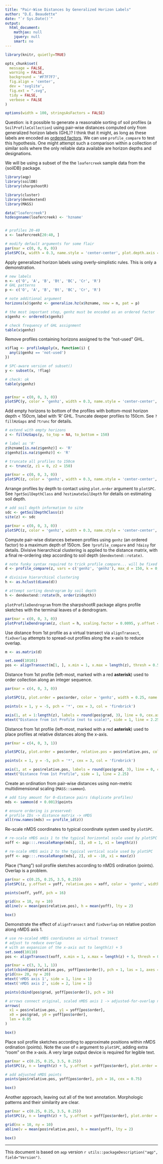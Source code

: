 ```yaml
---
title: "Pair-Wise Distances by Generalized Horizon Labels"
author: "D.E. Beaudette"
date: "`r Sys.Date()`"
output:
  html_document:
    mathjax: null
    jquery: null
    smart: no
---
```

  
```r
library(knitr, quietly=TRUE)

opts_chunk$set(
  message = FALSE, 
  warning = FALSE, 
  background = '#F7F7F7', 
  fig.align = 'center', 
  dev = 'svglite', 
  fig.ext = ".svg", 
  tidy = FALSE, 
  verbose = FALSE
)

options(width = 100, stringsAsFactors = FALSE)
```


Question: is it possible to generate a reasonable sorting of soil profiles (a `SoilProfileCollection`) using pair-wise distances computed only from generalized horizon labels (GHL)? I think that it might, as long as these labels are encoded as [ordered factors](http://ncss-tech.github.io/AQP/aqp/profile-compare-factors.html). We can use `profile_compare` to test this hypothesis. One might attempt such a comparison within a collection of similar soils where the only reliable data available are horizon depths and designations.

We will be using a subset of the the `loafercreek` sample data from the {soilDB} package.
```r
library(aqp)
library(soilDB)
library(sharpshootR)

library(cluster)
library(dendextend)
library(MASS)

data("loafercreek")
hzdesgnname(loafercreek) <- 'hzname'


# profiles 20-40
x <- loafercreek[20:40, ]

# modify default arguments for some flair
par(mar = c(0, 0, 0, 0))
plotSPC(x, width = 0.3, name.style = 'center-center', plot.depth.axis = FALSE, hz.depths = TRUE, cex.names = 0.65, print.id = FALSE)
```


Apply generalized horizon labels using overly-simplistic rules. This is only a demonstration.
```r
# new labels
n <- c('O', 'A', 'B', 'Bt', 'BC', 'Cr', 'R')
# GHL patterns
p <- c('O', 'A', 'B', 'Bt', 'BC', 'Cr', 'R')

# note additional argument
horizons(x)$genhz <- generalize.hz(x$hzname, new = n, pat = p)

# the most important step, genhz must be encoded as an ordered factor
x$genhz <- ordered(x$genhz)

# check frequency of GHL assignment
table(x$genhz)
```


Remove profiles containing horizons assigned to the "not-used" GHL.
```r
x$flag <- profileApply(x, function(i) {
  any(i$genhz == 'not-used')
})

# SPC-aware version of subset()
y <- subset(x, !flag)

# check: ok
table(y$genhz)


par(mar = c(0, 0, 3, 0))
plotSPC(y, color = 'genhz', width = 0.3, name.style = 'center-center', plot.depth.axis = FALSE, hz.depths = TRUE, cex.names = 0.65, col.label = 'Generalized Horizon Label', print.id = FALSE)
```


Add empty horizons to bottom of the profiles with bottom-most horizon depth < 150cm, label with 'R' GHL. Truncate deeper profiles to 150cm. See `?fillHzGaps` and `?trunc` for details.
```r
# extend with empty horizons
z <- fillHzGaps(y, to_top = NA, to_bottom = 150)

# label as 'R'
z$hzname[is.na(z$genhz)] <- 'R'
z$genhz[is.na(z$genhz)] <- 'R'

# truncate all profiles to 150cm
z <- trunc(z, z1 = 0, z2 = 150)

par(mar = c(0, 0, 3, 0))
plotSPC(z, color = 'genhz', width = 0.3, name.style = 'center-center', plot.depth.axis = FALSE, hz.depths = TRUE, cex.names = 0.65, col.label = 'Generalized Horizon Label', print.id = FALSE)
```


Arrange profiles by depth to contact using `plot.order` argument to `plotSPC`. See `?getSoilDepthClass` and `?estimateSoilDepth` for details on estimating soil depth.
```r
# add soil depth information to site
sdc <- getSoilDepthClass(z)
site(z) <- sdc

par(mar = c(0, 0, 3, 0))
plotSPC(z, color = 'genhz', width = 0.3, name.style = 'center-center', plot.depth.axis = FALSE, hz.depths = TRUE, cex.names = 0.65, plot.order = order(z$depth), col.label = 'Generalized Horizon Label', print.id = FALSE)
```


Compute pair-wise distances between profiles using `genhz` (an ordered factor) to a maximum depth of 150cm. See `?profile_compare` and `?daisy` for details. Divisive hierarchical clustering is applied to the distance matrix, with a final re-ordering step according to soil depth (`dendextend::rotate)`.
```r
# note funky syntax required to trick profile_compare... will be fixed soon
d <- profile_compare(z, vars = c('genhz', 'genhz'), max_d = 150, k = 0, rescale.result = TRUE)

# divisive hierarchical clustering
h <- as.hclust(diana(d))

# attempt sorting dendrogram by soil depth
h <- dendextend::rotate(h, order(z$depth))
```


`plotProfileDendrogram` from the sharpshootR package aligns profile sketches with the terminal leaves of a dendrogram.
```r
par(mar = c(0, 0, 3, 0))
plotProfileDendrogram(z, clust = h, scaling.factor = 0.0095, y.offset = 0.05, color = 'genhz', width = 0.3, name.style = 'center-center', col.label = 'Generalized Horizon Label', plot.depth.axis = FALSE, hz.depths = TRUE, cex.names = 0.65, print.id = FALSE)
```


Use distance from 1st profile as a virtual transect via `alignTransect`, `fixOverlap` attempts to spread-out profiles along the x-axis to reduce overlap. 
```r
m <- as.matrix(d)

set.seed(10101)
pos <- alignTransect(m[1, ], x.min = 1, x.max = length(z), thresh = 0.5)
```

Distance from 1st profile (left-most, marked with a red **asterisk**) used to order collection along an integer sequence.
```r
par(mar = c(4, 0, 3, 0))

plotSPC(z, plot.order = pos$order, color = 'genhz', width = 0.25, name.style = 'center-center', plot.depth.axis = FALSE, hz.depths = TRUE, cex.names = 0.65, col.label = 'Generalized Horizon Label', print.id = FALSE)

points(x = 1, y = -5, pch = '*', cex = 3, col = 'firebrick')

axis(1, at = 1:length(z), labels = round(pos$grad, 3), line = 0, cex.axis = 0.85)
mtext("Distance from 1st Profile (not to scale)", side = 1, line = 2.25)
```

Distance from 1st profile (left-most, marked with a red **asterisk**) used to place profiles at relative distances along the x-axis.
```r
par(mar = c(4, 0, 3, 1))

plotSPC(z, plot.order = pos$order, relative.pos = pos$relative.pos, color = 'genhz', width = 0.2, name.style = 'center-center', name = NA, col.label = 'Generalized Horizon Label', print.id = FALSE)

points(x = 1, y = -5, pch = '*', cex = 3, col = 'firebrick')

axis(1, at = pos$relative.pos, labels = round(pos$grad, 3), line = 0, cex.axis = 0.66)
mtext("Distance from 1st Profile", side = 1, line = 2.25)
```

Create an ordination from pair-wise distances using non-metric multidimensional scaling (`MASS::sammon`).
```r
# add tiny amount for 0-distance pairs (duplicate profiles)
mds <- sammon(d + 0.001)$points

# ensure ordering is preserved:
# profile IDs -> distance matrix -> nMDS
all(row.names(mds) == profile_id(z))
```

Re-scale nMDS coordinates to typical coordinate system used by `plotSPC`.
```r
# re-scale nMDS axis 1 to the typical horizontal scale used by plotSPC 
xoff <- aqp:::.rescaleRange(mds[, 1], x0 = 1, x1 = length(z))

# re-scale nMDS axis 2 to the typical vertical scale used by plotSPC  
yoff <- aqp:::.rescaleRange(mds[, 2], x0 = -10, x1 = max(z))
```

Place ("hang") soil profile sketches according to nMDS ordination (points). Overlap is a problem.
```r
par(mar = c(0.25, 0.25, 3.5, 0.25))
plotSPC(z, y.offset = yoff, relative.pos = xoff, color = 'genhz', width = 0.25, name.style = 'center-center', hz.depths = FALSE, name = NA, col.label = 'Generalized Horizon Label', print.id = FALSE, scaling.factor = 0.75)

points(xoff, yoff, pch = 16)

grid(nx = 10, ny = 10)
abline(v = mean(pos$relative.pos), h = mean(yoff), lty = 2)

box()
```

Demonstrate the effect of `alignTransect` and `fixOverlap` on relative postion along nMDS axis 1.
```r
# use re-scaled nMDS coordinates as virtual transect
# adjust to reduce overlap
# with an expansion of the x-axis out to length(z) + 5
set.seed(10110)
pos <- alignTransect(xoff, x.min = 1, x.max = length(z) + 5, thresh = 0.65)

par(mar = c(3, 3, 1, 1))
plot(cbind(pos$relative.pos, yoff[pos$order]), pch = 1, las = 1, axes = FALSE, ylab = '', xlab = '')
grid(nx= 20, ny = 20)
mtext('nMDS axis 1', side = 1, line = 1)
mtext('nMDS axis 2', side = 2, line = 1)

points(cbind(pos$grad, yoff[pos$order]), pch = 16)

# arrows connect original, scaled nMDS axis 1 -> adjusted-for-overlap nMDS axis 1
arrows(
  x1 = pos$relative.pos, y1 = yoff[pos$order],
  x0 = pos$grad, y0 = yoff[pos$order],
  len = 0.05  
)

box()
```

Place soil profile sketches according to approximate positions within nMDS ordination (points). Note the use of `n` argument to `plotSPC`, adding extra "room" on the x-axis. A very large output device is required for legible text.
```r
par(mar = c(0.25, 0.25, 3.5, 0.25))
plotSPC(z, n = length(z) + 5, y.offset = yoff[pos$order], plot.order = pos$order, relative.pos = pos$relative.pos, color = 'genhz', width = 0.25, name.style = 'center-center', cex.names = 0.45, hz.depths = TRUE, col.label = 'Generalized Horizon Label', print.id = TRUE, scaling.factor = 0.75)

# add adjusted nMDS points
points(pos$relative.pos, yoff[pos$order], pch = 16, cex = 0.75)

box()
```

Another approach, leaving out all of the text annotation. Morphologic patterns and their similarity are clear.
```r
par(mar = c(0.25, 0.25, 3.5, 0.25))
plotSPC(z, n = length(z) + 5, y.offset = yoff[pos$order], plot.order = pos$order, relative.pos = pos$relative.pos, color = 'genhz', width = 0.25, name.style = 'center-center', hz.depths = FALSE, name = NA, col.label = 'Generalized Horizon Label', print.id = FALSE, scaling.factor = 0.75)

grid(nx = 10, ny = 10)
abline(v = mean(pos$relative.pos), h = mean(yoff), lty = 2)

box()
```


----------------------------
This document is based on `aqp` version `r utils::packageDescription("aqp", field="Version")`.


